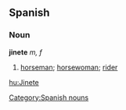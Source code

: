 == Spanish == 
=== Noun === 
'''jinete''' ''m, f'' 
# [[horseman]]; [[horsewoman]]; [[rider]] 
[[Category:Spanish nouns]]

[[hu:Jinete]]